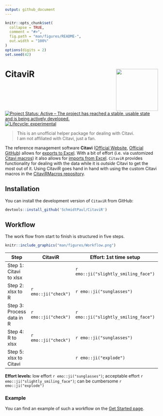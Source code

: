 ```yaml
---
output: github_document
---
```


```r
knitr::opts_chunk$set(
  collapse = TRUE,
  comment = "#>",
  fig.path = "man/figures/README-",
  out.width = "100%"
)
options(digits = 2)
set.seed(42)
```

# CitaviR <img src='man/figures/logo.png' align="right" height="138" />

<!-- badges: start -->
[![Project Status: Active – The project has reached a stable, usable state and is being actively developed.](https://www.repostatus.org/badges/latest/active.svg)](https://www.repostatus.org/#active)
[![Lifecycle: experimental](https://lifecycle.r-lib.org/articles/figures/lifecycle-experimental.svg)](https://www.tidyverse.org/lifecycle/#experimental)
<!-- [![Travis build status](https://travis-ci.com/SchmidtPaul/CitaviR.svg?branch=master)](https://travis-ci.com/SchmidtPaul/CitaviR) -->
<!-- [![AppVeyor build status](https://ci.appveyor.com/api/projects/status/github/SchmidtPaul/CitaviR?branch=master&svg=true)](https://ci.appveyor.com/project/SchmidtPaul/CitaviR) -->
<!-- badges: end -->

> This is an unofficial helper package for dealing with Citavi. 
> </br>
> I am not affiliated with Citavi, just a fan.

The reference management software **Citavi** ([Official Website](https://www.citavi.com/de), [Official GitHub](https://github.com/Citavi)) allows for [exports to Excel](https://www1.citavi.com/sub/manual6/en/index.html?exporting_to_excel.html). With a bit of effort (i.e. via customized [Citavi macros](https://www1.citavi.com/sub/manual6/en/index.html?add_on_display_macros.html)) it also allows for [imports from Excel](https://github.com/Citavi/Macros/blob/master/CIM%20Import/CIM007%20Import%20arbitrary%20data%20from%20Microsoft%20Excel%20into%20custom%20fields%20of%20existing%20references%20by%20short%20title/readme.de.md). `CitaviR` provides functionality for dealing with the data while it is *outside* Citavi to get the most out of it. Using CitaviR goes hand in hand with using the custom Citavi macros in the [CitaviRMacros repository](https://github.com/SchmidtPaul/CitaviRMacros).

## Installation

You can install the development version of `CitaviR` from GitHub:

```r
devtools::install_github('SchmidtPaul/CitaviR')
```

## Workflow

The work flow from start to finish is structured in five steps.

```r
knitr::include_graphics("man/figures/Workflow.png")
```

Step | CitaviR | Effort: 1st time setup | Effort: regular use
-|-|-|-
Step 1: Citavi to xlsx    |                    | `r emo::ji("slightly_smiling_face")` | `r emo::ji("sunglasses")`
Step 2: xlsx to R         | `r emo::ji("check")` | `r emo::ji("sunglasses")`  | `r emo::ji("sunglasses")`
Step 3: Process data in R | `r emo::ji("check")` | `r emo::ji("slightly_smiling_face")` | `r emo::ji("sunglasses")`
Step 4: R to xlsx         | `r emo::ji("check")` | `r emo::ji("sunglasses")`  | `r emo::ji("sunglasses")`
Step 5: xlsx to Citavi    |                    | `r emo::ji("explode")`    | `r emo::ji("slightly_smiling_face")`

**Effort levels:** low effort `r emo::ji("sunglasses")`; acceptable effort `r emo::ji("slightly_smiling_face")`; can be cumbersome `r emo::ji("explode")` 

### Example

You can find an example of such a workflow on the [Get Started page](https://schmidtpaul.github.io/CitaviR/articles/CitaviR.html).

